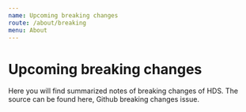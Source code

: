 ```yaml
---
name: Upcoming breaking changes
route: /about/breaking
menu: About
---
```


# Upcoming breaking changes

<LargeParagraph>
  Here you will find summarized notes of breaking changes of HDS. The source can be found here, <Link href="https://github.com/City-of-Helsinki/helsinki-design-system/issues/495" external>Github breaking changes issue</Link>.
</LargeParagraph>

<BreakingChangesComments />
